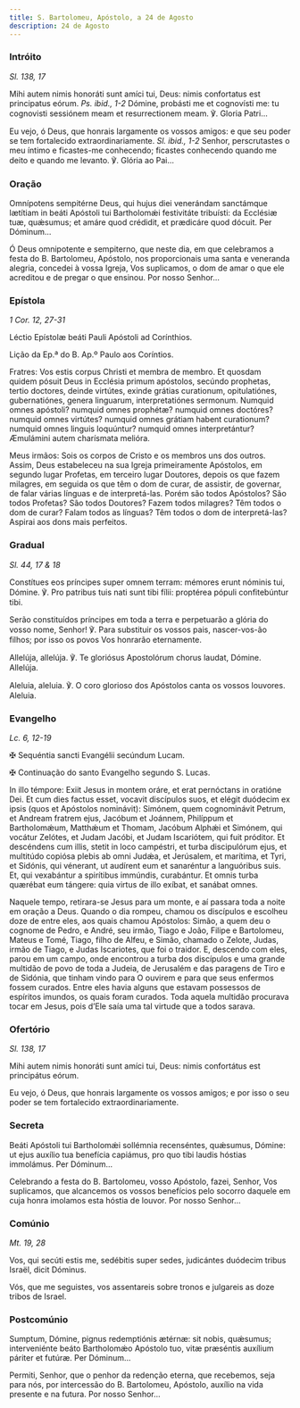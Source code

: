 ```yaml
---
title: S. Bartolomeu, Apóstolo, a 24 de Agosto
description: 24 de Agosto
---
```


### Intróito

<em>Sl. 138, 17</em>

<div class="side-by-side not-content">

Mihi autem nimis honoráti sunt amíci tui, Deus: nimis confortatus est principatus eórum. <em>Ps. ibid., 1-2</em> Dómine, probásti me et cognovísti me: tu cognovisti sessiónem meam et resurrectionem meam. ℣. Gloria Patri...

Eu vejo, ó Deus, que honrais largamente os vossos amigos: e que seu poder se tem fortalecido extraordinariamente. <em>Sl. ibid., 1-2</em> Senhor, perscrutastes o meu íntimo e ficastes-me conhecendo; ficastes conhecendo quando me deito e quando me levanto. ℣. Glória ao Pai...

</div>

### Oração

<div class="side-by-side not-content">

Omnípotens sempitérne Deus, qui hujus diei venerándam sanctámque lætítiam in beáti Apóstoli tui Bartholomǽi festivitáte tribuísti: da Ecclésiæ tuæ, quǽsumus; et amáre quod crédidit, et prædicáre quod dócuit. Per Dóminum...

Ó Deus omnipotente e sempiterno, que neste dia, em que celebramos a festa do B. Bartolomeu, Apóstolo, nos proporcionais uma santa e veneranda alegria, concedei à vossa Igreja, Vos suplicamos, o dom de amar o que ele acreditou e de pregar o que ensinou. Por nosso Senhor...

</div>

### Epístola

<em>1 Cor. 12, 27-31</em>

<div class="side-by-side not-content">

Léctio Epístolæ beáti Pauli Apóstoli ad Corínthios.

Lição da Ep.ª do B. Ap.º Paulo aos Coríntios.

Fratres: Vos estis corpus Christi et membra de membro. Et quosdam quidem pósuit Deus in Ecclésia primum apóstolos, secúndo prophetas, tertio doctores, deinde virtútes, exinde grátias curationum, opitulatiónes, gubernatiónes, genera linguarum, interpretatiónes sermonum. Numquid omnes apóstoli? numquid omnes prophétæ? numquid omnes doctóres? numquid omnes virtútes? numquid omnes grátiam habent curationum? numquid omnes linguis loquúntur? numquid omnes interpretántur? Æmulámini autem charísmata melióra.

Meus irmãos: Sois os corpos de Cristo e os membros uns dos outros. Assim, Deus estabeleceu na sua Igreja primeiramente Apóstolos, em segundo lugar Profetas, em terceiro lugar Doutores, depois os que fazem milagres, em seguida os que têm o dom de curar, de assistir, de governar, de falar várias línguas e de interpretá-las. Porém são todos Apóstolos? São todos Profetas? São todos Doutores? Fazem todos milagres? Têm todos o dom de curar? Falam todos as línguas? Têm todos o dom de interpretá-las? Aspirai aos dons mais perfeitos.

</div>

### Gradual

<em>Sl. 44, 17 & 18</em>

<div class="side-by-side not-content">

Constítues eos príncipes super omnem terram: mémores erunt nóminis tui, Dómine. ℣. Pro patribus tuis nati sunt tibi fílii: proptérea pópuli confitebúntur tibi.

Serão constituídos príncipes em toda a terra e perpetuarão a glória do vosso nome, Senhor! ℣. Para substituir os vossos pais, nascer-vos-ão filhos; por isso os povos Vos honrarão eternamente.

Allelúja, allelúja. ℣. Te gloriósus Apostolórum chorus laudat, Dómine. Allelúja.

Aleluia, aleluia. ℣. O coro glorioso dos Apóstolos canta os vossos louvores. Aleluia.

</div>

### Evangelho

<em>Lc. 6, 12-19</em>

<div class="side-by-side not-content">

<span class="cross text-red-500">✠</span> Sequéntia sancti Evangélii secúndum Lucam.

<span class="cross text-red-500">✠</span> Continuação do santo Evangelho segundo S. Lucas.

In illo témpore: Exiit Jesus in montem oráre, et erat pernóctans in oratióne Dei. Et cum dies factus esset, vocavit discípulos suos, et elégit duódecim ex ipsis (quos et Apóstolos nominávit): Simónem, quem cognominávit Petrum, et Andream fratrem ejus, Jacóbum et Joánnem, Philíppum et Bartholomǽum, Matthǽum et Thomam, Jacóbum Alphǽi et Simónem, qui vocátur Zelótes, et Judam Jacóbi, et Judam Iscariótem, qui fuit próditor. Et descéndens cum illis, stetit in loco campéstri, et turba discipulórum ejus, et multitúdo copiósa plebis ab omni Judǽa, et Jerúsalem, et marítima, et Tyri, et Sidónis, qui vénerant, ut audírent eum et sanaréntur a languóribus suis. Et, qui vexabántur a spirítibus immúndis, curabántur. Et omnis turba quærébat eum tángere: quia virtus de illo exíbat, et sanábat omnes.

Naquele tempo, retirara-se Jesus para um monte, e aí passara toda a noite em oração a Deus. Quando o dia rompeu, chamou os discípulos e escolheu doze de entre eles, aos quais chamou Apóstolos: Simão, a quem deu o cognome de Pedro, e André, seu irmão, Tiago e João, Filipe e Bartolomeu, Mateus e Tomé, Tiago, filho de Alfeu, e Simão, chamado o Zelote, Judas, irmão de Tiago, e Judas Iscariotes, que foi o traidor. E, descendo com eles, parou em um campo, onde encontrou a turba dos discípulos e uma grande multidão de povo de toda a Judeia, de Jerusalém e das paragens de Tiro e de Sidónia, que tinham vindo para O ouvirem e para que seus enfermos fossem curados. Entre eles havia alguns que estavam possessos de espíritos imundos, os quais foram curados. Toda aquela multidão procurava tocar em Jesus, pois d’Ele saía uma tal virtude que a todos sarava.

</div>

### Ofertório

<em>Sl. 138, 17</em>

<div class="side-by-side not-content">

Mihi autem nimis honoráti sunt amíci tui, Deus: nimis confortátus est principátus eórum.

Eu vejo, ó Deus, que honrais largamente os vossos amigos; e por isso o seu poder se tem fortalecido extraordinariamente.

</div>

### Secreta

<div class="side-by-side not-content">

Beáti Apóstoli tui Bartholomǽi sollémnia recenséntes, quǽsumus, Dómine: ut ejus auxílio tua benefícia capiámus, pro quo tibi laudis hóstias immolámus. Per Dóminum...

Celebrando a festa do B. Bartolomeu, vosso Apóstolo, fazei, Senhor, Vos suplicamos, que alcancemos os vossos benefícios pelo socorro daquele em cuja honra imolamos esta hóstia de louvor. Por nosso Senhor...

</div>

### Comúnio

<em>Mt. 19, 28</em>

<div class="side-by-side not-content">

Vos, qui secúti estis me, sedébitis super sedes, judicántes duódecim tribus Israël, dicit Dóminus.

Vós, que me seguistes, vos assentareis sobre tronos e julgareis as doze tribos de Israel.

</div>

### Postcomúnio

<div class="side-by-side not-content">

Sumptum, Dómine, pignus redemptiónis ætérnæ: sit nobis, quǽsumus; interveniénte beáto Bartholomǽo Apóstolo tuo, vitæ præséntis auxílium páriter et futúræ. Per Dóminum...

Permiti, Senhor, que o penhor da redenção eterna, que recebemos, seja para nós, por intercessão do B. Bartolomeu, Apóstolo, auxílio na vida presente e na futura. Por nosso Senhor...

</div>
